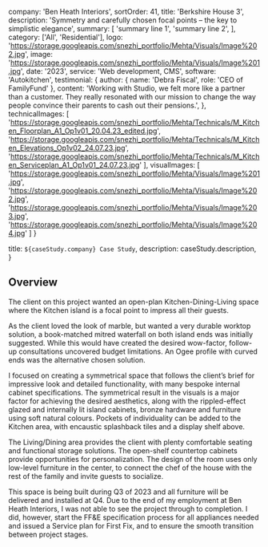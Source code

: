 
  company: 'Ben Heath Interiors',
  sortOrder: 41,
  title: 'Berkshire House 3',
  description:
    'Symmetry and carefully chosen focal points – the key to simplistic elegance',
  summary: [
    'summary line 1',
    'summary line 2',
  ],
  category: ['All', 'Residential'],
  logo: 'https://storage.googleapis.com/snezhi_portfolio/Mehta/Visuals/Image%202.jpg',
  image: 'https://storage.googleapis.com/snezhi_portfolio/Mehta/Visuals/Image%201.jpg',
  date: '2023',
  service: 'Web development, CMS',
  software: 'Autokitchen',
  testimonial: {
    author: { name: 'Debra Fiscal', role: 'CEO of FamilyFund' },
    content:
      'Working with Studio, we felt more like a partner than a customer. They really resonated with our mission to change the way people convince their parents to cash out their pensions.',
  },
  technicalImages: [
    'https://storage.googleapis.com/snezhi_portfolio/Mehta/Technicals/M_Kitchen_Floorplan_A1_Op1v01_20.04.23_edited.jpg',
    'https://storage.googleapis.com/snezhi_portfolio/Mehta/Technicals/M_Kitchen_Elevations_Op1v02_24.07.23.jpg',
    'https://storage.googleapis.com/snezhi_portfolio/Mehta/Technicals/M_Kitchen_Serviceplan_A1_Op1v01_24.07.23.jpg'
  ],
  visualImages: [
    'https://storage.googleapis.com/snezhi_portfolio/Mehta/Visuals/Image%201.jpg',
    'https://storage.googleapis.com/snezhi_portfolio/Mehta/Visuals/Image%202.jpg',
    'https://storage.googleapis.com/snezhi_portfolio/Mehta/Visuals/Image%203.jpg',
    'https://storage.googleapis.com/snezhi_portfolio/Mehta/Visuals/Image%204.jpg'
  ]
}

  title: `${caseStudy.company} Case Study`,
  description: caseStudy.description,
}

## Overview

The client on this project wanted an open-plan Kitchen-Dining-Living space where the Kitchen island is a focal point to impress all their guests.

As the client loved the look of marble, but wanted a very durable worktop solution, a book-matched mitred waterfall on both island ends was initially suggested. While this would have created the desired wow-factor, follow-up consultations uncovered budget limitations. An Ogee profile with curved ends was the alternative chosen solution.

I focused on creating a symmetrical space that follows the client’s brief for impressive look and detailed functionality, with many bespoke internal cabinet specifications. The symmetrical result in the visuals is a major factor for achieving the desired aesthetics, along with the rippled-effect glazed and internally lit island cabinets, bronze hardware and furniture using soft natural colours.
Pockets of individuality can be added to the Kitchen area, with encaustic splashback tiles and a display shelf above.

The Living/Dining area provides the client with plenty comfortable seating and functional storage solutions. The open-shelf countertop cabinets provide opportunities for personalization.
The design of the room uses only low-level furniture in the center, to connect the chef of the house with the rest of the family and invite guests to socialize.

This space is being built during Q3 of 2023 and all furniture will be delivered and installed at Q4. Due to the end of my employment at Ben Heath Interiors, I was not able to see the project through to completion. I did, however, start the FF&E specification process for all appliances needed and issued a Service plan for First Fix, and to ensure the smooth transition between project stages.


